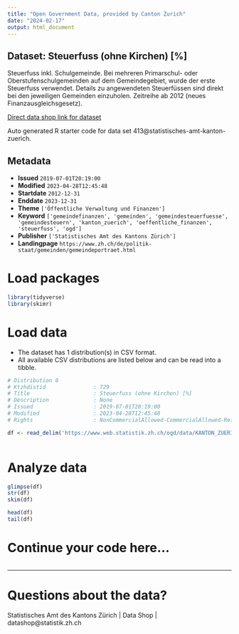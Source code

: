 ```yaml
---
title: "Open Government Data, provided by Canton Zurich"
date: "2024-02-17"
output: html_document
---
```


## Dataset: Steuerfuss (ohne Kirchen) [%]

Steuerfuss inkl. Schulgemeinde. Bei mehreren Primarschul- oder Oberstufenschulgemeinden auf dem Gemeindegebiet, wurde der erste Steuerfuss verwendet. Details zu angewendeten Steuerfüssen sind direkt bei den jeweiligen Gemeinden einzuholen. Zeitreihe ab 2012 (neues Finanzausgleichsgesetz).

[Direct data shop link for dataset](https://www.zh.ch/de/politik-staat/statistik-daten/datenkatalog.html#/datasets/413@statistisches-amt-kanton-zuerich)

Auto generated R starter code for data set 413@statistisches-amt-kanton-zuerich.

## Metadata

- **Issued** `2019-07-01T20:19:00`
- **Modified** `2023-04-28T12:45:48`
- **Startdate** `2012-12-31`
- **Enddate** `2023-12-31`
- **Theme** `['Öffentliche Verwaltung und Finanzen']`
- **Keyword** `['gemeindefinanzen', 'gemeinden', 'gemeindesteuerfuesse', 'gemeindesteuern', 'kanton_zuerich', 'oeffentliche_finanzen', 'steuerfuss', 'ogd']`
- **Publisher** `['Statistisches Amt des Kantons Zürich']`
- **Landingpage** `https://www.zh.ch/de/politik-staat/gemeinden/gemeindeportraet.html`


# Load packages

```r

library(tidyverse)
library(skimr)

```

# Load data

-   The dataset has 1 distribution(s) in CSV format.
-   All available CSV distributions are listed below and can be read into a tibble.

```r

# Distribution 0
# Ktzhdistid               : 729
# Title                    : Steuerfuss (ohne Kirchen) [%]
# Description              : None
# Issued                   : 2019-07-01T20:19:00
# Modified                 : 2023-04-28T12:45:48
# Rights                   : NonCommercialAllowed-CommercialAllowed-ReferenceRequired

df <- read_delim('https://www.web.statistik.zh.ch/ogd/data/KANTON_ZUERICH_839.csv')



```

# Analyze data

```r

glimpse(df)
str(df)
skim(df)

head(df)
tail(df)

```

# Continue your code here...

```r

```

------------------------------------------------------------------------

# Questions about the data?

Statistisches Amt des Kantons Zürich | Data Shop | datashop@statistik.zh.ch
